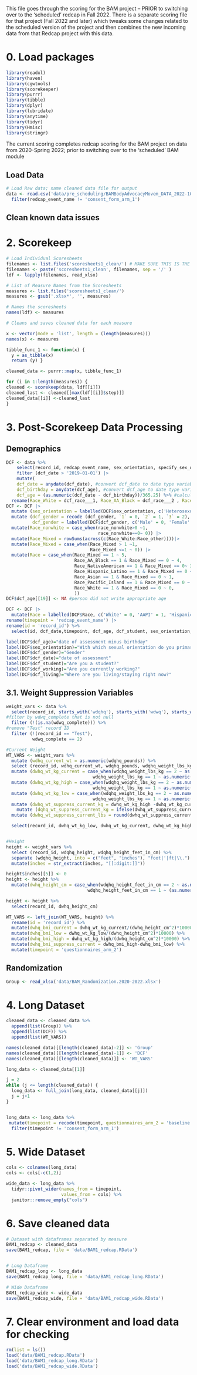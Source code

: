 
This file goes through the scoring for the BAM project -- PRIOR to switching over to the 'scheduled' redcap in Fall 2022. There is a separate scoring file for that project (Fall 2022 and later) which tweaks some changes related to the scheduled version of the project and then combines the new incoming data from that Redcap project with this data. 

# 0. Load packages
```r
library(readxl)
library(haven)
library(cgwtools)
library(scorekeeper)
library(purrr)
library(tibble)
library(dplyr)
library(lubridate)
library(anytime)
library(tidyr)
library(Hmisc)
library(stringr)
```

The current scoring completes redcap scoring for the BAM project on data from 2020-Spring 2022; prior to switching over to the 'scheduled' BAM module

## Load Data
```r
# Load Raw data; name cleaned data file for output
data <- read.csv('data/pre_scheduling/BAMBodyAdvocacyMovem_DATA_2022-10-22_1637.csv')  %>% 
  filter(redcap_event_name != 'consent_form_arm_1')
```

## Clean known data issues

# 2. Scorekeep 

```r

# Load Individual Scoresheets
filenames <- list.files('scoresheets1_clean/') # MAKE SURE THIS IS THE CORRECT DIRECTORY NAME
filenames <- paste('scoresheets1_clean', filenames, sep = '/' )
ldf <- lapply(filenames, read_xlsx)

# List of Measure Names from the Scoresheets
measures <- list.files('scoresheets1_clean/') 
measures <- gsub('.xlsx*', '', measures)

# Names the scoresheets
names(ldf) <- measures

# Cleans and saves cleaned data for each measure 

x <- vector(mode = 'list', length = (length(measures)))
names(x) <- measures

tibble_func_1 <- function(x) {
  y = as_tibble(x)
  return (y) }

cleaned_data <- purrr::map(x, tibble_func_1)

for (i in 1:length(measures)) {
cleaned <- scorekeep(data, ldf[[i]])
cleaned_last <- cleaned[[max(ldf[[i]]$step)]]
cleaned_data[[i]] <-cleaned_last
}
```

# 3. Post-Scorekeep Data Processing

## Demographics
```r
DCF <- data %>%
    select(record_id, redcap_event_name, sex_orientation, specify_sex_orientation, starts_with('dcf')) |> 
    filter (dcf_date > '2019-01-01') |> 
    mutate(
    dcf_date = anydate(dcf_date), #convert dcf_date to date type variable
    dcf_birthday = anydate(dcf_age), #convert dcf_age to date type variable and save as birthday
    dcf_age = (as.numeric(dcf_date - dcf_birthday))/365.25) %>% #calculate age in years  
  rename(Race_White = dcf_race___1, Race_AA_Black = dcf_race___2 , Race_Asian = dcf_race___3, Race_NativeAmerican = dcf_race___4, Race_Hispanic_Latino = dcf_race___5, Race_Pacific_Island = dcf_race___6, Race_other = dcf_race___7)  
DCF <- DCF |> 
  mutate (sex_orientation = labelled(DCF$sex_orientation, c('Heterosexual' = 1, 'Gay/Lesbian' = 2, 'Bisexual' = 3, 'Other' = 4))) |> 
  mutate (dcf_gender = recode (dcf_gender, `1` = 0, `2` = 1, `3` = 2), 
          dcf_gender = labelled(DCF$dcf_gender, c('Male' = 0, 'Female' = 1, 'Nonbinary' = 2))) |>   mutate(race_nonwhite = rowSums(across(c(Race_AA_Black:Race_other)))) |> 
  mutate(Race_nonwhite = case_when(race_nonwhite>0 ~1,
                                   race_nonwhite==0~ 0)) |> 
  mutate(Race_Mixed = rowSums(across(c(Race_White:Race_other))))|> 
  mutate(Race_Mixed = case_when(Race_Mixed > 1 ~1,
                                Race_Mixed <=1 ~ 0)) |> 
  mutate(Race = case_when(Race_Mixed == 1 ~ 5,
                          Race_AA_Black == 1 & Race_Mixed == 0 ~ 4,
                          Race_NativeAmerican == 1 & Race_Mixed == 0~ 3,
                          Race_Hispanic_Latino == 1 & Race_Mixed == 0 ~ 2,
                          Race_Asian == 1 & Race_Mixed == 0 ~ 1,
                          Race_Pacific_Island == 1 & Race_Mixed == 0 ~ 1, 
                          Race_White == 1 & Race_Mixed == 0 ~ 0,
                          )) 
DCF$dcf_age[[19]] <- NA #person did not write appropriate age

DCF <- DCF |> 
  mutate(Race = labelled(DCF$Race, c('White' = 0, 'AAPI' = 1, 'Hispanic/Latino' = 2, 'Native American' = 3, 'Black' = 4, 'Mixed Race' = 5))) |> 
rename(timepoint = 'redcap_event_name') |> 
rename(id = 'record_id') %>% 
  select(id, dcf_date,timepoint, dcf_age, dcf_student, sex_orientation, dcf_gender, dcf_gender_other, dcf_working, dcf_living,Race, Race_nonwhite, Race_White:Race_other)

label(DCF$dcf_age)="date of assessment minus birthday"
label(DCF$sex_orientation)="With which sexual orientation do you primarily identify?"
label(DCF$dcf_gender)="Gender"
label(DCF$dcf_date)="date of assessment"
label(DCF$dcf_student)="Are you a student?"
label(DCF$dcf_working)="Are you currently working?"
label(DCF$dcf_living)="Where are you living/staying right now?"

```

## 3.1. Weight Suppression Variables
```r
weight_vars <- data %>%
  select(record_id, starts_with('wdqhq'), starts_with('wdwq'), starts_with('dcf_weight'), dcf_height) %>% 
#filter by wdwq_complete that is not null
  filter (!(is.na(wdwq_complete))) %>% 
#remove "Test" record ID
  filter (!(record_id == "Test"),
          wdwq_complete == 2)

#Current Weight
WT_VARS <- weight_vars %>% 
  mutate (wdhq_current_wt = as.numeric(wdqhq_pounds)) %>% 
  select (record_id, wdhq_current_wt, wdqhq_pounds, wdqhq_weight_lbs_kg, wdqhq_q, wdqhq_leastpounds) %>% 
  mutate (dwhq_wt_kg_current = case_when(wdqhq_weight_lbs_kg == 2 ~ as.numeric(wdhq_current_wt),
                                 wdqhq_weight_lbs_kg == 1 ~ as.numeric(wdhq_current_wt*.4536))) %>% 
  mutate (dwhq_wt_kg_high = case_when(wdqhq_weight_lbs_kg == 2 ~ as.numeric(wdqhq_q),
                                 wdqhq_weight_lbs_kg == 1 ~ as.numeric(wdqhq_q*.4536))) %>%  
  mutate (dwhq_wt_kg_low = case_when(wdqhq_weight_lbs_kg == 2 ~ as.numeric(wdqhq_leastpounds),
                                 wdqhq_weight_lbs_kg == 1 ~ as.numeric(wdqhq_leastpounds*.4536))) %>% 
  mutate (dwhq_wt_suppress_current_kg = dwhq_wt_kg_high -dwhq_wt_kg_current) %>% 
    mutate (dqhq_wt_suppress_current_kg = ifelse(dwhq_wt_suppress_current_kg<0, 0, dwhq_wt_suppress_current_kg)) %>% 
  mutate (dwhq_wt_suppress_current_lbs = round(dwhq_wt_suppress_current_kg*2.205, 1)) %>% 

  select(record_id, dwhq_wt_kg_low, dwhq_wt_kg_current, dwhq_wt_kg_high, dwhq_wt_suppress_current_kg, dwhq_wt_suppress_current_lbs)


#Height
height <- weight_vars %>% 
  select (record_id, wdqhq_height, wdqhq_height_feet_in_cm) %>% 
  separate (wdqhq_height, into = c("feet", "inches"), "foot|'|ft|\\.") %>% 
  mutate(inches = str_extract(inches, "[[:digit:]]"))

height$inches[[5]] <- 0
height <- height %>% 
  mutate(dwhq_height_cm = case_when(wdqhq_height_feet_in_cm == 2 ~ as.numeric (feet),
                               wdqhq_height_feet_in_cm == 1 ~ (as.numeric (feet)*12 + as.numeric(inches))*2.54)) 

height <- height %>% 
  select(record_id, dwhq_height_cm)

WT_VARS <- left_join(WT_VARS, height) %>% 
  rename(id = 'record_id') %>% 
  mutate(dwhq_bmi_current = dwhq_wt_kg_current/(dwhq_height_cm^2)*10000) %>% 
  mutate(dwhq_bmi_low = dwhq_wt_kg_low/(dwhq_height_cm^2)*10000) %>% 
  mutate(dwhq_bmi_high = dwhq_wt_kg_high/(dwhq_height_cm^2)*10000) %>% 
  mutate(dwhq_bmi_suppress_current = dwhq_bmi_high-dwhq_bmi_low) %>% 
  mutate(timepoint = 'questionnaires_arm_2')

```
## Randomization

```r
Group <- read_xlsx('data/BAM_Randomization.2020-2022.xlsx') 
```


# 4. Long Dataset

```r

cleaned_data <- cleaned_data %>% 
  append(list(Group)) %>% 
  append(list(DCF)) %>% 
  append(list(WT_VARS)) 

names(cleaned_data)[[length(cleaned_data)-2]] <- 'Group'
names(cleaned_data)[[length(cleaned_data)-1]] <- 'DCF'
names(cleaned_data)[[length(cleaned_data)]] <- 'WT_VARS'

long_data <- cleaned_data[[1]]

j = 2
while (j <= length(cleaned_data)) {
  long_data <- full_join(long_data, cleaned_data[[j]])
  j = j+1
}


long_data <- long_data %>% 
 mutate(timepoint = recode(timepoint, questionnaires_arm_2 = 'baseline', questionnaires_arm_3 = 'post', questionnaires_arm_4 = '8wk')) %>% 
  filter(timepoint != 'consent_form_arm_1')

```
# 5. Wide Dataset

```r
cols <- colnames(long_data)
cols <- cols[-c(1,2)]

wide_data <- long_data %>% 
  tidyr::pivot_wider(names_from = timepoint, 
                     values_from = cols) %>% 
  janitor::remove_empty("cols")
```


# 6. Save cleaned data 
```r
# Dataset with dataframes separated by measure
BAM1_redcap <- cleaned_data 
save(BAM1_redcap, file = 'data/BAM1_redcap.RData') 


# Long Dataframe
BAM1_redcap_long <- long_data
save(BAM1_redcap_long, file = 'data/BAM1_redcap_long.RData') 

# Wide Dataframe
BAM1_redcap_wide <- wide_data
save(BAM1_redcap_wide, file = 'data/BAM1_redcap_wide.RData') 
```

# 7. Clear environment and load data for checking
```r
rm(list = ls())
load('data/BAM1_redcap.RData')
load('data/BAM1_redcap_long.RData')
load('data/BAM1_redcap_wide.RData')

```

